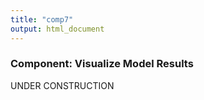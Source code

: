 ```yaml
---
title: "comp7"
output: html_document
---
```


### **Component: Visualize Model Results**

UNDER CONSTRUCTION

